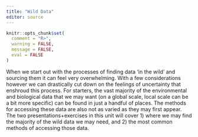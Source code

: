 ```yaml
---
title: "Wild Data"
editor: source
---
```


```r
knitr::opts_chunk$set(
  comment = "R>", 
  warning = FALSE, 
  message = FALSE,
  eval = FALSE
)
```

When we start out with the processes of finding data 'in the wild' and sourcing them it can feel very overwhelming. With a few considerations however we can drastically cut down on the feelings of uncertainty that enshroud this process. For starters, the vast majority of the environmental and biological data that we may want (on a global scale, local scale can be a bit more specific) can be found in just a handful of places. The methods for accessing these data are also not as varied as they may first appear. The two presentations+exercises in this unit will cover 1) where we may find the majority of the wild data we may need, and 2) the most common methods of accessing those data.